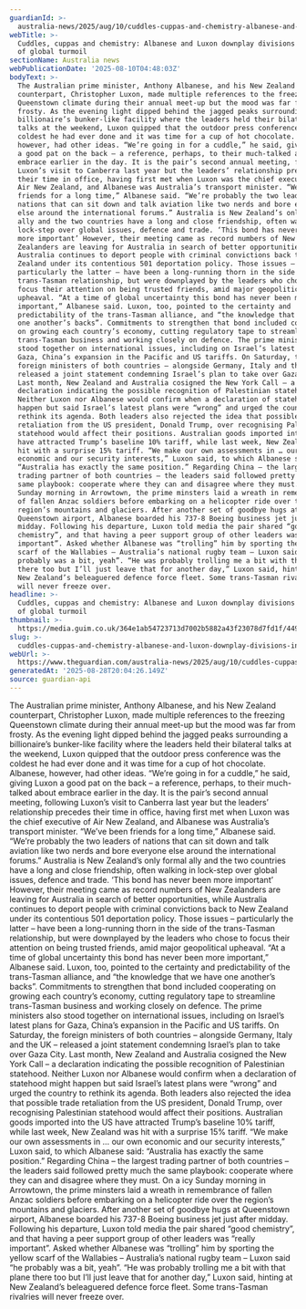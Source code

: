 ```yaml
---
guardianId: >-
  australia-news/2025/aug/10/cuddles-cuppas-and-chemistry-albanese-and-luxon-downplay-divisions-in-times-of-global-turmoil
webTitle: >-
  Cuddles, cuppas and chemistry: Albanese and Luxon downplay divisions in times
  of global turmoil
sectionName: Australia news
webPublicationDate: '2025-08-10T04:48:03Z'
bodyText: >-
  The Australian prime minister, Anthony Albanese, and his New Zealand
  counterpart, Christopher Luxon, made multiple references to the freezing
  Queenstown climate during their annual meet-up but the mood was far from
  frosty. As the evening light dipped behind the jagged peaks surrounding a
  billionaire’s bunker-like facility where the leaders held their bilateral
  talks at the weekend, Luxon quipped that the outdoor press conference was the
  coldest he had ever done and it was time for a cup of hot chocolate. Albanese,
  however, had other ideas. “We’re going in for a cuddle,” he said, giving Luxon
  a good pat on the back – a reference, perhaps, to their much-talked about
  embrace earlier in the day. It is the pair’s second annual meeting, following
  Luxon’s visit to Canberra last year but the leaders’ relationship precedes
  their time in office, having first met when Luxon was the chief executive of
  Air New Zealand, and Albanese was Australia’s transport minister. “We’ve been
  friends for a long time,” Albanese said. “We’re probably the two leaders of
  nations that can sit down and talk aviation like two nerds and bore everyone
  else around the international forums.” Australia is New Zealand’s only formal
  ally and the two countries have a long and close friendship, often walking in
  lock-step over global issues, defence and trade. ‘This bond has never been
  more important’ However, their meeting came as record numbers of New
  Zealanders are leaving for Australia in search of better opportunities, while
  Australia continues to deport people with criminal convictions back to New
  Zealand under its contentious 501 deportation policy. Those issues –
  particularly the latter – have been a long-running thorn in the side of the
  trans-Tasman relationship, but were downplayed by the leaders who chose to
  focus their attention on being trusted friends, amid major geopolitical
  upheaval. “At a time of global uncertainty this bond has never been more
  important,” Albanese said. Luxon, too, pointed to the certainty and
  predictability of the trans-Tasman alliance, and “the knowledge that we have
  one another’s backs”. Commitments to strengthen that bond included cooperating
  on growing each country’s economy, cutting regulatory tape to streamline
  trans-Tasman business and working closely on defence. The prime ministers also
  stood together on international issues, including on Israel’s latest plans for
  Gaza, China’s expansion in the Pacific and US tariffs. On Saturday, the
  foreign ministers of both countries – alongside Germany, Italy and the UK –
  released a joint statement condemning Israel’s plan to take over Gaza City.
  Last month, New Zealand and Australia cosigned the New York Call – a
  declaration indicating the possible recognition of Palestinian statehood.
  Neither Luxon nor Albanese would confirm when a declaration of statehood might
  happen but said Israel’s latest plans were “wrong” and urged the country to
  rethink its agenda. Both leaders also rejected the idea that possible trade
  retaliation from the US president, Donald Trump, over recognising Palestinian
  statehood would affect their positions. Australian goods imported into the US
  have attracted Trump’s baseline 10% tariff, while last week, New Zealand was
  hit with a surprise 15% tariff. “We make our own assessments in … our own
  economic and our security interests,” Luxon said, to which Albanese said:
  “Australia has exactly the same position.” Regarding China – the largest
  trading partner of both countries – the leaders said followed pretty much the
  same playbook: cooperate where they can and disagree where they must. On a icy
  Sunday morning in Arrowtown, the prime minsters laid a wreath in remembrance
  of fallen Anzac soldiers before embarking on a helicopter ride over the
  region’s mountains and glaciers. After another set of goodbye hugs at
  Queenstown airport, Albanese boarded his 737-8 Boeing business jet just after
  midday. Following his departure, Luxon told media the pair shared “good
  chemistry”, and that having a peer support group of other leaders was “really
  important”. Asked whether Albanese was “trolling” him by sporting the yellow
  scarf of the Wallabies – Australia’s national rugby team – Luxon said “he
  probably was a bit, yeah”. “He was probably trolling me a bit with that plane
  there too but I’ll just leave that for another day,” Luxon said, hinting at
  New Zealand’s beleaguered defence force fleet. Some trans-Tasman rivalries
  will never freeze over.
headline: >-
  Cuddles, cuppas and chemistry: Albanese and Luxon downplay divisions in times
  of global turmoil
thumbnail: >-
  https://media.guim.co.uk/364e1ab54723713d7002b5882a43f23078d7fd1f/449_23_4391_3513/500.jpg
slug: >-
  cuddles-cuppas-and-chemistry-albanese-and-luxon-downplay-divisions-in-times-of-global-turmoil
webUrl: >-
  https://www.theguardian.com/australia-news/2025/aug/10/cuddles-cuppas-and-chemistry-albanese-and-luxon-downplay-divisions-in-times-of-global-turmoil
generatedAt: '2025-08-28T20:04:26.149Z'
source: guardian-api
---
```

The Australian prime minister, Anthony Albanese, and his New Zealand counterpart, Christopher Luxon, made multiple references to the freezing Queenstown climate during their annual meet-up but the mood was far from frosty. As the evening light dipped behind the jagged peaks surrounding a billionaire’s bunker-like facility where the leaders held their bilateral talks at the weekend, Luxon quipped that the outdoor press conference was the coldest he had ever done and it was time for a cup of hot chocolate. Albanese, however, had other ideas. “We’re going in for a cuddle,” he said, giving Luxon a good pat on the back – a reference, perhaps, to their much-talked about embrace earlier in the day. It is the pair’s second annual meeting, following Luxon’s visit to Canberra last year but the leaders’ relationship precedes their time in office, having first met when Luxon was the chief executive of Air New Zealand, and Albanese was Australia’s transport minister. “We’ve been friends for a long time,” Albanese said. “We’re probably the two leaders of nations that can sit down and talk aviation like two nerds and bore everyone else around the international forums.” Australia is New Zealand’s only formal ally and the two countries have a long and close friendship, often walking in lock-step over global issues, defence and trade. ‘This bond has never been more important’ However, their meeting came as record numbers of New Zealanders are leaving for Australia in search of better opportunities, while Australia continues to deport people with criminal convictions back to New Zealand under its contentious 501 deportation policy. Those issues – particularly the latter – have been a long-running thorn in the side of the trans-Tasman relationship, but were downplayed by the leaders who chose to focus their attention on being trusted friends, amid major geopolitical upheaval. “At a time of global uncertainty this bond has never been more important,” Albanese said. Luxon, too, pointed to the certainty and predictability of the trans-Tasman alliance, and “the knowledge that we have one another’s backs”. Commitments to strengthen that bond included cooperating on growing each country’s economy, cutting regulatory tape to streamline trans-Tasman business and working closely on defence. The prime ministers also stood together on international issues, including on Israel’s latest plans for Gaza, China’s expansion in the Pacific and US tariffs. On Saturday, the foreign ministers of both countries – alongside Germany, Italy and the UK – released a joint statement condemning Israel’s plan to take over Gaza City. Last month, New Zealand and Australia cosigned the New York Call – a declaration indicating the possible recognition of Palestinian statehood. Neither Luxon nor Albanese would confirm when a declaration of statehood might happen but said Israel’s latest plans were “wrong” and urged the country to rethink its agenda. Both leaders also rejected the idea that possible trade retaliation from the US president, Donald Trump, over recognising Palestinian statehood would affect their positions. Australian goods imported into the US have attracted Trump’s baseline 10% tariff, while last week, New Zealand was hit with a surprise 15% tariff. “We make our own assessments in … our own economic and our security interests,” Luxon said, to which Albanese said: “Australia has exactly the same position.” Regarding China – the largest trading partner of both countries – the leaders said followed pretty much the same playbook: cooperate where they can and disagree where they must. On a icy Sunday morning in Arrowtown, the prime minsters laid a wreath in remembrance of fallen Anzac soldiers before embarking on a helicopter ride over the region’s mountains and glaciers. After another set of goodbye hugs at Queenstown airport, Albanese boarded his 737-8 Boeing business jet just after midday. Following his departure, Luxon told media the pair shared “good chemistry”, and that having a peer support group of other leaders was “really important”. Asked whether Albanese was “trolling” him by sporting the yellow scarf of the Wallabies – Australia’s national rugby team – Luxon said “he probably was a bit, yeah”. “He was probably trolling me a bit with that plane there too but I’ll just leave that for another day,” Luxon said, hinting at New Zealand’s beleaguered defence force fleet. Some trans-Tasman rivalries will never freeze over.
